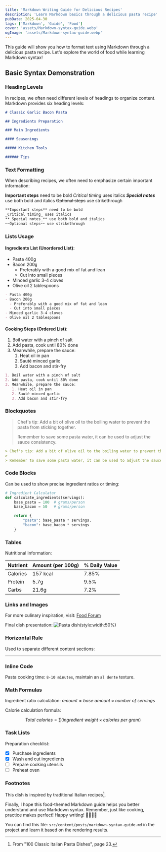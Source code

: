 ```yaml
---
title: 'Markdown Writing Guide for Delicious Recipes'
description: 'Learn Markdown basics through a delicious pasta recipe'
pubDate: 2025-04-30
tags: ['Markdown', 'Guide', 'Food']
cover: 'assets/Markdown-syntax-guide.webp'
ogImage: 'assets/Markdown-syntax-guide.webp'
---
```


This guide will show you how to format text using Markdown through a delicious pasta recipe. Let's explore the world of food while learning Markdown syntax!

## Basic Syntax Demonstration

### Heading Levels

In recipes, we often need different levels of headings to organize content. Markdown provides six heading levels:

```markdown
# Classic Garlic Bacon Pasta

## Ingredients Preparation

### Main Ingredients

#### Seasonings

##### Kitchen Tools

###### Tips
```

### Text Formatting

When describing recipes, we often need to emphasize certain important information:

**Important steps** need to be bold
_Critical timing_ uses italics
**_Special notes_** use both bold and italics
~~Optional steps~~ use strikethrough

```markdown
**Important steps** need to be bold
_Critical timing_ uses italics
**_Special notes_** use both bold and italics
~~Optional steps~~ use strikethrough
```

### Lists Usage

#### Ingredients List (Unordered List):

- Pasta 400g
- Bacon 200g
  - Preferably with a good mix of fat and lean
  - Cut into small pieces
- Minced garlic 3-4 cloves
- Olive oil 2 tablespoons

```markdown
- Pasta 400g
- Bacon 200g
  - Preferably with a good mix of fat and lean
  - Cut into small pieces
- Minced garlic 3-4 cloves
- Olive oil 2 tablespoons
```

#### Cooking Steps (Ordered List):

1. Boil water with a pinch of salt
2. Add pasta, cook until 80% done
3. Meanwhile, prepare the sauce:
   1. Heat oil in pan
   2. Sauté minced garlic
   3. Add bacon and stir-fry

```markdown
1. Boil water with a pinch of salt
2. Add pasta, cook until 80% done
3. Meanwhile, prepare the sauce:
   1. Heat oil in pan
   2. Sauté minced garlic
   3. Add bacon and stir-fry
```

### Blockquotes

> Chef's tip: Add a bit of olive oil to the boiling water to prevent the pasta from sticking together.
>
> Remember to save some pasta water, it can be used to adjust the sauce consistency.

```markdown
> Chef's tip: Add a bit of olive oil to the boiling water to prevent the pasta from sticking together.
>
> Remember to save some pasta water, it can be used to adjust the sauce consistency.
```

### Code Blocks

Can be used to show precise ingredient ratios or timing:

```python
# Ingredient Calculator
def calculate_ingredients(servings):
    base_pasta = 100  # grams/person
    base_bacon = 50   # grams/person

    return {
        "pasta": base_pasta * servings,
        "bacon": base_bacon * servings
    }
```

### Tables

Nutritional Information:

| Nutrient | Amount (per 100g) | % Daily Value |
| -------- | ----------------- | ------------- |
| Calories | 157 kcal          | 7.85%         |
| Protein  | 5.7g              | 9.5%          |
| Carbs    | 21.6g             | 7.2%          |

### Links and Images

For more culinary inspiration, visit: [Food Forum](https://example.com/cooking 'Food Forum')

Final dish presentation:
![Pasta dish](assets/food.webp)(style:width:50%)

### Horizontal Rule

Used to separate different content sections:

---

### Inline Code

Pasta cooking time: `8-10 minutes`, maintain an `al dente` texture.

### Math Formulas

Ingredient ratio calculation: $amount = base \ amount \times number \ of \ servings$

Calorie calculation formula:

$$
Total\ calories = \sum(ingredient\ weight \times calories\ per\ gram)
$$

### Task Lists

Preparation checklist:

- [x] Purchase ingredients
- [x] Wash and cut ingredients
- [ ] Prepare cooking utensils
- [ ] Preheat oven

### Footnotes

This dish is inspired by traditional Italian recipes[^1].

[^1]: From "100 Classic Italian Pasta Dishes", page 23.

Finally, I hope this food-themed Markdown guide helps you better understand and use Markdown syntax. Remember, just like cooking, practice makes perfect! Happy writing! 👨‍🍳👩‍🍳

You can find this file: `src/content/posts/markdown-syntax-guide.md` in the project and learn it based on the rendering results.
